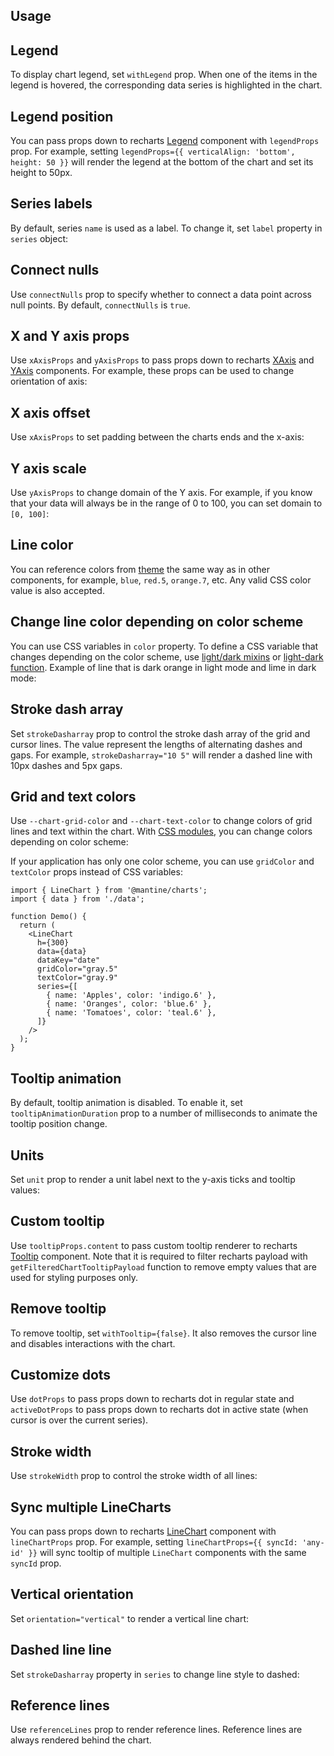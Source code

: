 

## Usage

<Demo data={LineChartDemos.usage} />

## Legend

To display chart legend, set `withLegend` prop. When one of the items in the legend
is hovered, the corresponding data series is highlighted in the chart.

<Demo data={LineChartDemos.legend} />

## Legend position

You can pass props down to recharts [Legend](https://recharts.org/en-US/api/Legend)
component with `legendProps` prop. For example, setting `legendProps={{ verticalAlign: 'bottom', height: 50 }}`
will render the legend at the bottom of the chart and set its height to 50px.

<Demo data={LineChartDemos.legendPosition} />

## Series labels

By default, series `name` is used as a label. To change it, set `label`
property in `series` object:

<Demo data={LineChartDemos.seriesLabels} />

## Connect nulls

Use `connectNulls` prop to specify whether to connect a data point across null
points. By default, `connectNulls` is `true`.

<Demo data={LineChartDemos.connectNulls} />

## X and Y axis props

Use `xAxisProps` and `yAxisProps` to pass props down to recharts [XAxis](https://recharts.org/en-US/api/XAxis)
and [YAxis](https://recharts.org/en-US/api/YAxis) components. For example, these props
can be used to change orientation of axis:

<Demo data={LineChartDemos.axisProps} />

## X axis offset

Use `xAxisProps` to set padding between the charts ends and the x-axis:

<Demo data={LineChartDemos.xAxisOffset} />

## Y axis scale

Use `yAxisProps` to change domain of the Y axis. For example, if you know that
your data will always be in the range of 0 to 100, you can set domain to `[0, 100]`:

<Demo data={LineChartDemos.yScale} />

## Line color

You can reference colors from [theme](/theming/theme-object) the same way as in
other components, for example, `blue`, `red.5`, `orange.7`, etc. Any valid CSS
color value is also accepted.

<Demo data={LineChartDemos.color} />

## Change line color depending on color scheme

You can use CSS variables in `color` property. To define a CSS variable that
changes depending on the color scheme, use [light/dark mixins](/styles/postcss-preset/#dark-and-light-mixins)
or [light-dark function](/styles/postcss-preset/#light-dark-function). Example
of line that is dark orange in light mode and lime in dark mode:

<Demo data={LineChartDemos.colorSchemeColor} />

## Stroke dash array

Set `strokeDasharray` prop to control the stroke dash array of the grid and cursor
lines. The value represent the lengths of alternating dashes and gaps. For example,
`strokeDasharray="10 5"` will render a dashed line with 10px dashes and 5px gaps.

<Demo data={LineChartDemos.strokeDasharray} />

## Grid and text colors

Use `--chart-grid-color` and `--chart-text-color` to change colors of
grid lines and text within the chart. With [CSS modules](/styles/css-modules/), you can change colors
depending on color scheme:

<Demo data={LineChartDemos.gridColor} />

If your application has only one color scheme, you can use `gridColor` and `textColor`
props instead of CSS variables:

```tsx
import { LineChart } from '@mantine/charts';
import { data } from './data';

function Demo() {
  return (
    <LineChart
      h={300}
      data={data}
      dataKey="date"
      gridColor="gray.5"
      textColor="gray.9"
      series={[
        { name: 'Apples', color: 'indigo.6' },
        { name: 'Oranges', color: 'blue.6' },
        { name: 'Tomatoes', color: 'teal.6' },
      ]}
    />
  );
}
```

## Tooltip animation

By default, tooltip animation is disabled. To enable it, set `tooltipAnimationDuration`
prop to a number of milliseconds to animate the tooltip position change.

<Demo data={LineChartDemos.tooltipAnimation} />

## Units

Set `unit` prop to render a unit label next to the y-axis ticks and tooltip values:

<Demo data={LineChartDemos.unit} />

## Custom tooltip

Use `tooltipProps.content` to pass custom tooltip renderer to recharts [Tooltip](https://recharts.org/en-US/api/Tooltip)
component. Note that it is required to filter recharts payload with `getFilteredChartTooltipPayload`
function to remove empty values that are used for styling purposes only.

<Demo data={LineChartDemos.customTooltip} />

## Remove tooltip

To remove tooltip, set `withTooltip={false}`. It also removes the cursor line
and disables interactions with the chart.

<Demo data={LineChartDemos.noTooltip} />

## Customize dots

Use `dotProps` to pass props down to recharts dot in regular state and `activeDotProps`
to pass props down to recharts dot in active state (when cursor is over the current series).

<Demo data={LineChartDemos.dotProps} />

## Stroke width

Use `strokeWidth` prop to control the stroke width of all lines:

<Demo data={LineChartDemos.strokeWidth} />

## Sync multiple LineCharts

You can pass props down to recharts [LineChart](https://recharts.org/en-US/api/LineChart)
component with `lineChartProps` prop. For example, setting `lineChartProps={{ syncId: 'any-id' }}`
will sync tooltip of multiple `LineChart` components with the same `syncId` prop.

<Demo data={LineChartDemos.sync} />

## Vertical orientation

Set `orientation="vertical"` to render a vertical line chart:

<Demo data={LineChartDemos.vertical} />

## Dashed line line

Set `strokeDasharray` property in `series` to change line style to dashed:

<Demo data={LineChartDemos.lineDasharray} />

## Reference lines

Use `referenceLines` prop to render reference lines. Reference lines are always
rendered behind the chart.

<Demo data={LineChartDemos.referenceLines} />
